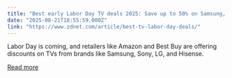 ```yaml
---
title: "Best early Labor Day TV deals 2025: Save up to 50% on Samsung, LG, and more"
date: "2025-08-21T18:55:59.000Z"
link: "https://www.zdnet.com/article/best-tv-labor-day-deals/"
---
```


Labor Day is coming, and retailers like Amazon and Best Buy are offering discounts on TVs from brands like Samsung, Sony, LG, and Hisense.

[Read more](https://www.zdnet.com/article/best-tv-labor-day-deals/)
